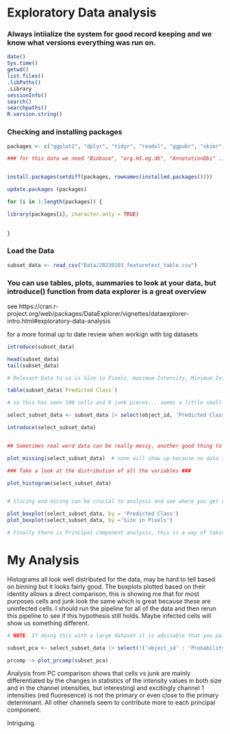 # Exploratory Data analysis


### Always intiialize the system for good record keeping and we know what versions everything was run on.

```r

date()
Sys.time()
getwd()
list.files()
.libPaths()
.Library
sessionInfo()
search()
searchpaths()
R.version.string()


```

### Checking and installing packages

```r

packages <- c("ggplot2", "dplyr", "tidyr", "readxl", "ggpubr", "skimr", "DataExplorer", "tidyverse", "skimr", "svglite", "readxl","tidyxl", "ggforce", "ggpubr", "ggsci", "ggthemes", "ragg", "readr")

### for this data we need "Biobase", "org.HS.eg.db", "AnnotationDbi" ... but it says these aren't available for this version of R -- they have probably been updated, generally theres an online central database for R and bioconductor especially bioinformatics. 


install.packages(setdiff(packages, rownames(installed.packages()))) 

update.packages (packages) 

for (i in 1:length(packages)) {

library(packages[i], character.only = TRUE)
  
  
}


```



### Load the Data
```r

subset_data <- read_csv("Data/20230103_featuretest_table.csv")

```


### You can use tables, plots, summaries to look at your data, but introduce() function from data explorer is a great overview 

see 
https://cran.r-project.org/web/packages/DataExplorer/vignettes/dataexplorer-intro.html#exploratory-data-analysis

for a more formal up to date review when workign with big datasets

```r
introduce(subset_data)

head(subset_data)
tail(subset_data)

# Relevant Data to us is Size in Pixels, maximum Intensity, Minimum Intensity, Mean Intensity, Variance of Intensity. personally I am going to remake the dataframe with these parameters. 

```


```r

table(subset_data$`Predicted Class`)

# so this has seen 100 cells and 8 junk pieces... seems a little small on the junk detection. I guess It is the subset, I should bput it through and then check the total dataset. 

select_subset_data <- subset_data |> select(object_id, 'Predicted Class' : 'Covariance of Channel Intensity_8') 

introduce(select_subset_data)


## Sometimes real word data can be really messy, another good thing to do can be to plot the missing data as you will see below. This allows us to check the data, even though introduce() tells us numebr of missing values, we want to see where those values are, or if there are none at all. 

plot_missing(select_subset_data)  # none will show up because no data is missing

```
```r

### Take a look at the distribution of all the variables ###

plot_histogram(select_subset_data)


# Slicing and dicing can be crucial to analysis and see where you get variations. If you want to predict an outcome, it is good to look at all the features based on that value. 

plot_boxplot(select_subset_data, by = 'Predicted Class')
plot_boxplot(select_subset_data, by ='Size in Pixels')

# Finally there is Principal component analysis, this is a way of taking very large datasets and converging their covariances onto a few principal components( groups containing multiple attributes. Basically kind of a lazy way of first looking at where most of the variance comes from and then checking into those principal components, by convention PC1 being the largest)
```

# My Analysis 

Histograms all look well distributed for the data, may be hard to tell based on binning but it looks fairly good. The boxplots plotted based on their identity allows a direct comparison, this is showing me that for most purposes cells and junk look the same which is great because these are uninfected cells. I should run the pipeline for all of the data and then rerun this pipeline to see if this hypothesis still holds. Maybe infected cells will show us something different. 



```r

# NOTE: If doing this with a large dataset it is advisable that you pair down to the relevant data measurements first (so not id or something like that which will simply add a variance noise to everything)

subset_pca <- select_subset_data |> select(!('object_id' : 'Probability of Junk')) |> select(!('Principal components of the object_0' : "Principal components of the object_8" ))

prcomp -> plot_prcomp(subset_pca)


```

Analysis from PC comparison shows that cells vs junk are mainly differentiated by the changes in statistics of the intensity values in both size and in the channel intensities, but interestingl and excitingly channel 1 intensities (red fluoresence) is not the primary or even close to the primary determinant. All other channels seem to contribute more to each principal component. 

Intriguing. 